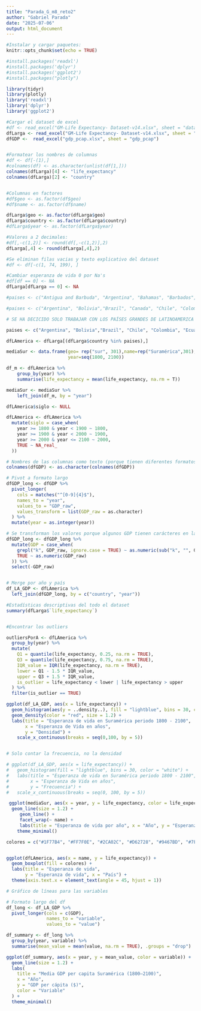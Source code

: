 ```yaml
---
title: "Parada_G_m8_reto2"
author: "Gabriel Parada"
date: "2025-07-06"
output: html_document
---
```


```r

#Instalar y cargar paquetes:
knitr::opts_chunk$set(echo = TRUE)

#install.packages('readxl')
#install.packages('dplyr')
#install.packages('ggplot2')
#install.packages("plotly")

library(tidyr)
library(plotly)
library('readxl')
library('dplyr')
library('ggplot2')

```


```r

#Cargar el dataset de excel
#df <- read_excel("GM-Life Expectancy- Dataset-v14.xlsx", sheet = "data-lex-in-columns", col_names = F)
dfLarga <- read_excel("GM-Life Expectancy- Dataset-v14.xlsx", sheet = "live unpivot") 
dfGDP <-  read_excel("gdp_pcap.xlsx", sheet = "gdp_pcap") 


#Formatear los nombres de columnas
#df <- df[-(1),]
#colnames(df) <- as.character(unlist(df[1,]))
colnames(dfLarga)[4] <- "life_expectancy"
colnames(dfLarga)[2] <- "country"


#Columnas en factores
#df$geo <- as.factor(df$geo)
#df$name <- as.factor(df$name)

dfLarga$geo <- as.factor(dfLarga$geo)
dfLarga$country <- as.factor(dfLarga$country)
#dfLarga$year <- as.factor(dfLarga$year)

#Valores a 2 decimales:
#df[,-c(1,2)] <- round(df[,-c(1,2)],2)
dfLarga[,4] <- round(dfLarga[,4],2)

#Se eliminan filas vacias y texto explicativo del dataset
#df <- df[-c(1, 74, 199), ]

#Cambiar esperanza de vida 0 por Na's
#df[df == 0] <- NA
dfLarga[dfLarga == 0] <- NA

#paises <- c("Antigua and Barbuda", "Argentina", "Bahamas", "Barbados", "Belize", "Bolivia","Brazil", "Canada", "Chile", "Colombia", "Costa Rica", "Cuba", "Dominica", "Ecuador", "El Salvador", "Granada", "Guatemala", "Guyana", "Haiti", "Honduras", "Jamaica", "Mexico", "Nicaragua", "Panama", "Paraguay", "Peru", "Dominica Republic", "St. Vincent and the Grenadines", "St. Lucia", "Suriname", "Trinidad and Tobago", "United States", "Uruguay", "Venezuela", "World", "Asia", "Europe", "The Americas", "Africa")

#paises <- c("Argentina", "Bolivia","Brazil", "Canada", "Chile", "Colombia", "Costa Rica", "Cuba", "Ecuador", "El Salvador",  "Guatemala", "Guyana", "Haiti", "Honduras", "Jamaica", "Mexico", "Nicaragua", "Panama", "Paraguay", "Peru", "Dominica Republic", "Suriname", "Trinidad and Tobago", "United States", "Uruguay", "Venezuela", "World", "Asia", "Europe", "The Americas", "Africa")

# SE HA DECICIDO SOLO TRABAJAR CON LOS PAÍSES GRANDES DE LATINOAMERICA - ESTO LO DEBO REVISAR 

paises <- c("Argentina", "Bolivia","Brazil", "Chile", "Colombia", "Ecuador", "Guyana", "Peru","Uruguay", "Venezuela", "World", "Asia", "Europe", "The Americas", "Africa")

dfLAmerica <- dfLarga[(dfLarga$country %in% paises),]

mediaSur <- data.frame(geo= rep("sur", 301),name=rep("Suramérica",301),
                       year=seq(1800, 2100))

df_m <- dfLAmerica %>%
    group_by(year) %>%
    summarise(life_expectancy = mean(life_expectancy, na.rm = T))

mediaSur <- mediaSur %>%
    left_join(df_m, by = "year")

dfLAmerica$siglo <- NULL

dfLAmerica <- dfLAmerica %>%
  mutate(siglo = case_when(
    year >= 1800 & year < 1900 ~ 1800,
    year >= 1900 & year < 2000 ~ 1900,
    year >= 2000 & year <= 2100 ~ 2000,
    TRUE ~ NA_real_ 
  ))

# Nombres de las columnas como texto (porque tienen diferentes formatos)
colnames(dfGDP) <- as.character(colnames(dfGDP))

# Pivot a formato largo 
dfGDP_long <- dfGDP %>%
  pivot_longer(
    cols = matches("^[0-9]{4}$"),  
    names_to = "year",
    values_to = "GDP_raw",         
    values_transform = list(GDP_raw = as.character)  
  ) %>%
  mutate(year = as.integer(year))

# Se transforman los valores porque algunos GDP tienen carácteres en las cantidades que deberían ser solo números
dfGDP_long <- dfGDP_long %>%
  mutate(GDP = case_when(
    grepl("k", GDP_raw, ignore.case = TRUE) ~ as.numeric(sub("k", "", GDP_raw, ignore.case = TRUE)) * 1000,
    TRUE ~ as.numeric(GDP_raw)
  )) %>%
  select(-GDP_raw)  


# Merge por año y país 
df_LA_GDP <- dfLAmerica %>% 
  left_join(dfGDP_long, by = c("country", "year"))

```



```r
#Estadísticas descriptivas del todo el dataset
summary(dfLarga$`life_expectancy`)


#Encontrar los outliers

outliersPorA <- dfLAmerica %>%
  group_by(year) %>%
  mutate(
    Q1 = quantile(life_expectancy, 0.25, na.rm = TRUE),
    Q3 = quantile(life_expectancy, 0.75, na.rm = TRUE),
    IQR_value = IQR(life_expectancy, na.rm = TRUE),
    lower = Q1 - 1.5 * IQR_value,
    upper = Q3 + 1.5 * IQR_value,
    is_outlier = life_expectancy < lower | life_expectancy > upper
  ) %>%
  filter(is_outlier == TRUE)


```

```r

ggplot(df_LA_GDP, aes(x = life_expectancy)) +
  geom_histogram(aes(y = ..density..), fill = "lightblue", bins = 30, color = "white") +
  geom_density(color = "red", size = 1.2) +
  labs(title = "Esperanza de vida en Suramérica periodo 1800 - 2100",
       x = "Esperanza de Vida en años",
       y = "Densidad") +
    scale_x_continuous(breaks = seq(0,100, by = 5))


# Solo contar la frecuencia, no la densidad

# ggplot(df_LA_GDP, aes(x = life_expectancy)) +
#   geom_histogram(fill = "lightblue", bins = 30, color = "white") +
#   labs(title = "Esperanza de vida en Suramérica periodo 1800 - 2100",
#        x = "Esperanza de Vida en años",
#        y = "Frecuencia") +
#   scale_x_continuous(breaks = seq(0, 100, by = 5))


```
```r

 ggplot(mediaSur, aes(x = year, y = life_expectancy, color = life_expectancy)) +
  geom_line(size = 1.2) +
     geom_line() +
     facet_wrap(~ name) +
     labs(title = "Esperanza de vida por año", x = "Año", y = "Esperanza de Vida (años)") +
    theme_minimal()

```
```r

colores = c("#1F77B4", "#FF7F0E", "#2CA02C", "#D62728", "#9467BD", "#7F7F7F", "#BCBD22", "#17BECF", "#0055A4", "#006400")


ggplot(dfLAmerica, aes(x = name, y = life_expectancy)) +
  geom_boxplot(fill = colores) +
  labs(title = "Esperanza de vida", 
       y = "Esperanza de vida", x = "País") +
  theme(axis.text.x = element_text(angle = 45, hjust = 1))

```


```r

# Gráfico de líneas para las variables

# Formato largo del df
df_long <- df_LA_GDP %>%
  pivot_longer(cols = c(GDP),
               names_to = "variable",
               values_to = "value")

df_summary <- df_long %>%
  group_by(year, variable) %>%
  summarise(mean_value = mean(value, na.rm = TRUE), .groups = "drop")

ggplot(df_summary, aes(x = year, y = mean_value, color = variable)) +
  geom_line(size = 1.2) +
  labs(
    title = "Media GDP per capita Suramérica (1800–2100)",
    x = "Año",
    y = "GDP per cápita ($)",
    color = "Variable"
  ) +
  theme_minimal()

```














